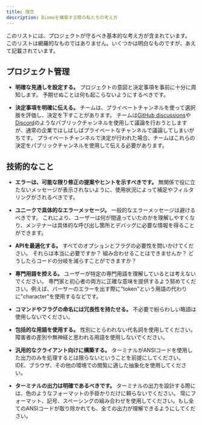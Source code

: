 ```yaml
---
title: 理念
description: Biomeを構築する際の私たちの考え方
---
```


このリストには、プロジェクトが守るべき基本的な考え方が含まれています。
このリストは網羅的なものではありません。いくつかは明白なものですが、あえて記載されています。

## プロジェクト管理

- **明確な見通しを設定する。** プロジェクトの意図と決定事項を事前に十分に周知します。
  予期せぬことは何も起こらないようにするべきです。

- **決定事項を明確に伝える。** チームは、プライベートチャンネルを使って選択肢を評価し、決定を下すことがあります。
  チームは[GitHub discussions](https://github.com/biomejs/biome/discussions)や[Discord](https://discord.gg/BypW39g6Yc)のようなパブリックチャンネルを使用して議論を行おうとしますが、通常の企業ではしばしばプライベートなチャンネルで議論してしまいがちです。
  プライベートチャンネルで決定が行われた場合、チームはこれらの決定をパブリックチャンネルを使用して伝える必要があります。

## 技術的なこと

- **エラーは、可能な限り修正の提案やヒントを示すべきです。** 無関係で役に立たないメッセージが表示されないように、使用状況によって補足やフィルタリングがされるべきです。

- **ユニークで具体的なエラーメッセージ。** 一般的なエラーメッセージは避けるべきです。
  これにより、ユーザーは何が間違っていたのかを理解しやすくなり、メンテナーは具体的な呼び出し箇所とデバッグに必要な情報を得ることができます。

- **APIを最適化する。** すべてのオプションとフラグの必要性を問いかけてください。
  それらは本当に必要ですか？ 組み合わせることはできませんか？ どうしたらコードの分岐を減らすことができますか？

- **専門用語を控える。** ユーザーが特定の専門用語を理解しているとは考えないでください。
  専門家と初心者の両方に正確な意味を提供するよう努めてください。例えば、パーサーのエラーを出す際に"token"という用語の代わりに"character"を使用するなどです。

- **コマンドやフラグの命名には冗長性を持たせる。** 不必要で紛らわしい略語は使用しないでください。

- **包括的な用語を使用する。** 性別にとらわれない代名詞を使用してください。障害者の差別や無神経と思われる用語を使用しないでください。

- **汎用的なクライアント向けに構築する。** ターミナルがANSIコードを使用した出力のみを処理するとは限らないということを前提にしてください。
  IDE、ブラウザ、その他の環境での閲覧に適した抽象化を使用してください。

- **ターミナルの出力は明確であるべきです。** ターミナルの出力を設計する際には、色のようなフォーマットの手掛かりだけに頼らないでください。
  常にフォーマット、記号、スペーシングの組み合わせを使用してください。もし全てのANSIコードが取り除かれても、全ての出力が理解できるようにしてください。
